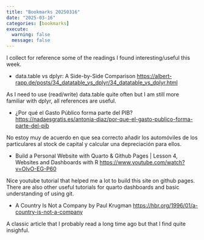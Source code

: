 ```yaml
---
title: "Bookmarks 20250316"
date: "2025-03-16"
categories: [bookmarks]
execute:
  warning: false
  message: false
---
```


I collect for reference some of the readings I found interesting/useful this week.

-   data.table vs dplyr: A Side-by-Side Comparison <https://albert-rapp.de/posts/34_datatable_vs_dplyr/34_datatable_vs_dplyr.html>

As I need to use (read/write) data.table quite often but I am still more familiar with dplyr, all references are useful.

-   ¿Por qué el Gasto Público forma parte del PIB? <https://nadaesgratis.es/antonia-diaz/por-que-el-gasto-publico-forma-parte-del-pib>

No estoy muy de acuerdo en que sea correcto añadir los automóviles de los particulares al stock de capital y calcular una depreciación para ellos.

-   Build a Personal Website with Quarto & Github Pages \| Lesson 4, Websites and Dashboards with R <https://www.youtube.com/watch?v=OlvO-EG-P60>

Nice youtube tutorial that helped me a lot to build this site on github pages. There are also other useful tutorials for quarto dashboards and basic understanding of using git.

- A Country Is Not a Company by Paul Krugman <https://hbr.org/1996/01/a-country-is-not-a-company>

A classic article that I probably read a long time ago but that I find quite insighful.
